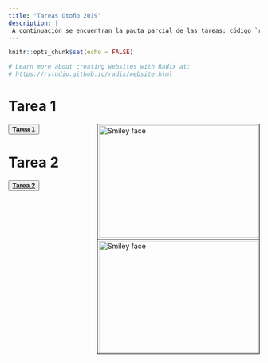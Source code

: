 ```yaml
---
title: "Tareas Otoño 2019"
description: |
 A continuación se encuentran la pauta parcial de las tareas: código `r emo::ji("heavy_plus_sign")` enunciado. El código de la página en Redix como el R Markdown se encuentran en un repositorio en `r emo::ji("heart")` [**Github**](https://github.com/GaboCg) `r emo::ji("heart")`. 
---
```


```r
knitr::opts_chunk$set(echo = FALSE)

# Learn more about creating websites with Radix at:
# https://rstudio.github.io/radix/website.html

```

# Tarea 1 

<p>
<img src="images/images_hw1_2019_a.jpg" alt="Smiley face" style="float: right; width:320px; height:225px; margin-bottom: 0px 10px;
margin-left: 40px ; border: solid black 1px; padding: 2px">


<button class="button" onclick="myFunction()"> 
[**Tarea 1**](homework/2019/autumn/hw1/hws1.html)
</button>

</p>


# Tarea 2 

<p>
<img src="images/images_hw2_2019_a.png" alt="Smiley face" style="float: right; width:320px; height:225px; margin-bottom: 0px 10px;
margin-left: 40px ; border: solid black 1px; padding: 2px">


<button class="button" onclick="myFunction()"> 
[**Tarea 2**](homework/2019/autumn/hw2/hws2.html)
</button>

</p>
